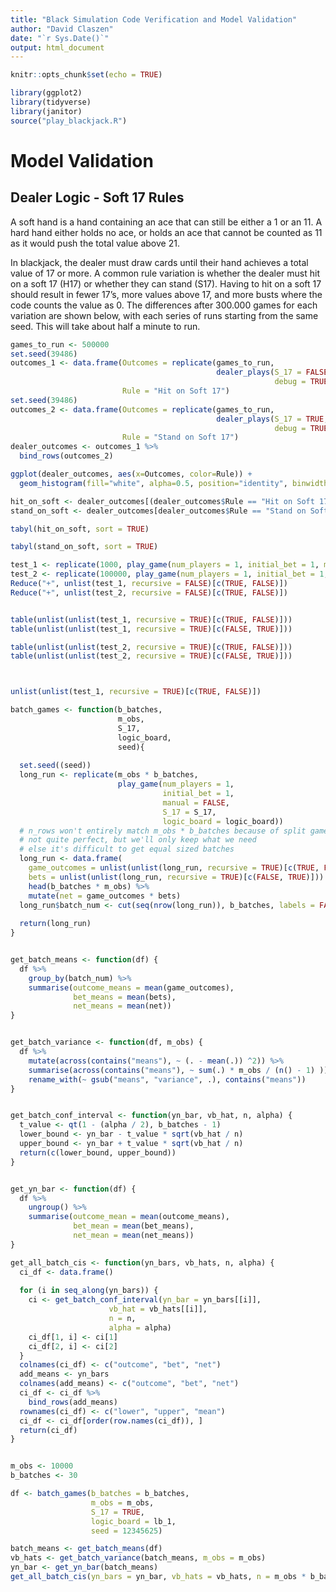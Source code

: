 ```yaml
---
title: "Black Simulation Code Verification and Model Validation"
author: "David Claszen"
date: "`r Sys.Date()`"
output: html_document
---
```


```r
knitr::opts_chunk$set(echo = TRUE)
```

```r
library(ggplot2)
library(tidyverse)
library(janitor)
source("play_blackjack.R")
```

# Model Validation

## Dealer Logic - Soft 17 Rules

A soft hand is a hand containing an ace that can still be either a 1 or an 11. A hard hand either holds no ace, or holds an ace that cannot be counted as 11 as it would push the total value above 21.

In blackjack, the dealer must draw cards until their hand achieves a total value of 17 or more. A common rule variation is whether the dealer must hit on a soft 17 (H17) or whether they can stand (S17). Having to hit on a soft 17 should result in fewer 17's, more values above 17, and more busts where the code counts the value as 0. The differences after 300.000 games for each variation are shown below, with each series of runs starting from the same seed. This will take about half a minute to run.


```r
games_to_run <- 500000
set.seed(39486)
outcomes_1 <- data.frame(Outcomes = replicate(games_to_run, 
                                              dealer_plays(S_17 = FALSE,
                                                           debug = TRUE)),
                         Rule = "Hit on Soft 17")
set.seed(39486)
outcomes_2 <- data.frame(Outcomes = replicate(games_to_run, 
                                              dealer_plays(S_17 = TRUE,
                                                           debug = TRUE)),
                         Rule = "Stand on Soft 17")
dealer_outcomes <- outcomes_1 %>% 
  bind_rows(outcomes_2)

ggplot(dealer_outcomes, aes(x=Outcomes, color=Rule)) +
  geom_histogram(fill="white", alpha=0.5, position="identity", binwidth = 1)
```

```r
hit_on_soft <- dealer_outcomes[(dealer_outcomes$Rule == "Hit on Soft 17"), ]$Outcomes
stand_on_soft <- dealer_outcomes[dealer_outcomes$Rule == "Stand on Soft 17", ]$Outcomes

tabyl(hit_on_soft, sort = TRUE)
```
```r
tabyl(stand_on_soft, sort = TRUE)
```




```r

test_1 <- replicate(1000, play_game(num_players = 1, initial_bet = 1, manual = FALSE, S_17 = TRUE, logic_board = lb_1))
test_2 <- replicate(100000, play_game(num_players = 1, initial_bet = 1, manual = FALSE, S_17 = FALSE, logic_board = lb_1))
Reduce("+", unlist(test_1, recursive = FALSE)[c(TRUE, FALSE)])
Reduce("+", unlist(test_2, recursive = FALSE)[c(TRUE, FALSE)])


table(unlist(unlist(test_1, recursive = TRUE)[c(TRUE, FALSE)]))
table(unlist(unlist(test_1, recursive = TRUE)[c(FALSE, TRUE)]))

table(unlist(unlist(test_2, recursive = TRUE)[c(TRUE, FALSE)]))
table(unlist(unlist(test_2, recursive = TRUE)[c(FALSE, TRUE)]))



unlist(unlist(test_1, recursive = TRUE)[c(TRUE, FALSE)])

```




```r
batch_games <- function(b_batches,
                        m_obs,
                        S_17,
                        logic_board,
                        seed){
  
  set.seed((seed))
  long_run <- replicate(m_obs * b_batches,
                        play_game(num_players = 1,
                                  initial_bet = 1,
                                  manual = FALSE,
                                  S_17 = S_17,
                                  logic_board = logic_board))
  # n_rows won't entirely match m_obs * b_batches because of split games
  # not quite perfect, but we'll only keep what we need
  # else it's difficult to get equal sized batches
  long_run <- data.frame(
    game_outcomes = unlist(unlist(long_run, recursive = TRUE)[c(TRUE, FALSE)]),
    bets = unlist(unlist(long_run, recursive = TRUE)[c(FALSE, TRUE)])) %>%
    head(b_batches * m_obs) %>% 
    mutate(net = game_outcomes * bets)
  long_run$batch_num <- cut(seq(nrow(long_run)), b_batches, labels = FALSE)
  
  return(long_run)
}


get_batch_means <- function(df) {
  df %>% 
    group_by(batch_num) %>% 
    summarise(outcome_means = mean(game_outcomes),
              bet_means = mean(bets),
              net_means = mean(net))
}


get_batch_variance <- function(df, m_obs) {
  df %>% 
    mutate(across(contains("means"), ~ (. - mean(.)) ^2)) %>% 
    summarise(across(contains("means"), ~ sum(.) * m_obs / (n() - 1) )) %>% 
    rename_with(~ gsub("means", "variance", .), contains("means"))
}


get_batch_conf_interval <- function(yn_bar, vb_hat, n, alpha) {
  t_value <- qt(1 - (alpha / 2), b_batches - 1)
  lower_bound <- yn_bar - t_value * sqrt(vb_hat / n)
  upper_bound <- yn_bar + t_value * sqrt(vb_hat / n)
  return(c(lower_bound, upper_bound))
}


get_yn_bar <- function(df) {
  df %>% 
    ungroup() %>% 
    summarise(outcome_mean = mean(outcome_means),
              bet_mean = mean(bet_means),
              net_mean = mean(net_means))
}

get_all_batch_cis <- function(yn_bars, vb_hats, n, alpha) {
  ci_df <- data.frame()
  
  for (i in seq_along(yn_bars)) {
    ci <- get_batch_conf_interval(yn_bar = yn_bars[[i]], 
                      vb_hat = vb_hats[[i]], 
                      n = n, 
                      alpha = alpha)
    ci_df[1, i] <- ci[1]
    ci_df[2, i] <- ci[2]
  }
  colnames(ci_df) <- c("outcome", "bet", "net")
  add_means <- yn_bars
  colnames(add_means) <- c("outcome", "bet", "net")
  ci_df <- ci_df %>%
    bind_rows(add_means)
  rownames(ci_df) <- c("lower", "upper", "mean")
  ci_df <- ci_df[order(row.names(ci_df)), ]
  return(ci_df)
}


m_obs <- 10000
b_batches <- 30

df <- batch_games(b_batches = b_batches,
                  m_obs = m_obs,
                  S_17 = TRUE,
                  logic_board = lb_1,
                  seed = 12345625)

batch_means <- get_batch_means(df)
vb_hats <- get_batch_variance(batch_means, m_obs = m_obs)
yn_bar <- get_yn_bar(batch_means)
get_all_batch_cis(yn_bars = yn_bar, vb_hats = vb_hats, n = m_obs * b_batches, alpha = 0.01)


```





